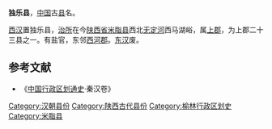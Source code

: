 '''独乐县'''，[[中国|中国]]古[[县|县]]名。

[[西汉|西汉]]置独乐县，[[治所|治所]]在今[[陕西省|陕西省]][[米脂县|米脂县]]西北[[无定河|无定河]]西马湖峪，属[[上郡|上郡]]，为上郡二十三县之一。有盐官，东邻[[西河郡|西河郡]]。[[东汉|东汉]]废。

==参考文献==
*《[[中国行政区划通史|中国行政区划通史]]·秦汉卷》

{{汉朝行政区划小作品}}
{{DEFAULTSORT:D}}
[[Category:汉朝县份|Category:汉朝县份]]
[[Category:陕西古代县份|Category:陕西古代县份]]
[[Category:榆林行政区划史|Category:榆林行政区划史]]
[[Category:米脂县|Category:米脂县]]